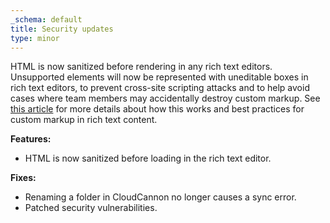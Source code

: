 ```yaml
---
_schema: default
title: Security updates
type: minor
---
```

HTML is now sanitized before rendering in any rich text editors. Unsupported elements will now be represented with uneditable boxes in rich text editors,&nbsp;to prevent cross-site scripting attacks and to help avoid cases where team members may accidentally destroy custom markup. See [this article](/documentation/articles/best-practices-for-rich-text/) for more details about how this works and best practices for custom markup in rich text content.

**Features:**

* HTML is now sanitized before loading in the rich text editor.

**Fixes:**

* Renaming a folder in CloudCannon no longer causes a sync error.
* Patched security vulnerabilities.